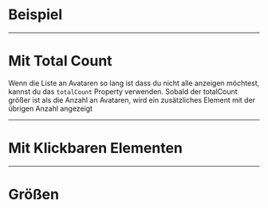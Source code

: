 # Beispiel

<LiveCodeEditor />

---

# Mit Total Count

Wenn die Liste an Avataren so lang ist dass du nicht alle anzeigen möchtest,
kannst du das `totalCount` Property verwenden. Sobald der totalCount größer ist
als die Anzahl an Avataren, wird ein zusätzliches Element mit der übrigen Anzahl
angezeigt

<LiveCodeEditor example="total-count" editorCollapsed />

---

# Mit Klickbaren Elementen

<LiveCodeEditor example="clickable" editorCollapsed />

---

# Größen

<LiveCodeEditor example="sizes" editorCollapsed />
